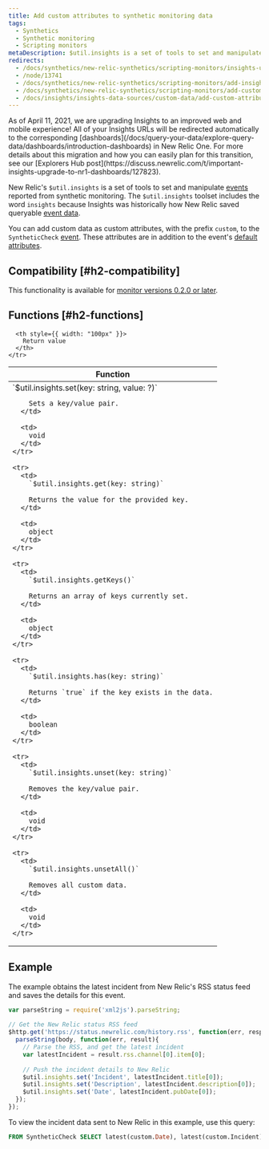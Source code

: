 ```yaml
---
title: Add custom attributes to synthetic monitoring data
tags:
  - Synthetics
  - Synthetic monitoring
  - Scripting monitors
metaDescription: $util.insights is a set of tools to set and manipulate synthetic event data in New Relic.
redirects:
  - /docs/synthetics/new-relic-synthetics/scripting-monitors/insights-utility-library-synthetics
  - /node/13741
  - /docs/synthetics/new-relic-synthetics/scripting-monitors/add-insights-attributes-synthetics-events
  - /docs/synthetics/new-relic-synthetics/scripting-monitors/add-custom-attributes-new-relic-synthetics-data
  - /docs/insights/insights-data-sources/custom-data/add-custom-attributes-synthetics-events
---
```


<Callout variant="important">
  As of April 11, 2021, we are upgrading Insights to an improved web and mobile experience! All of your Insights URLs will be redirected automatically to the corresponding [dashboards](/docs/query-your-data/explore-query-data/dashboards/introduction-dashboards) in New Relic One. For more details about this migration and how you can easily plan for this transition, see our [Explorers Hub post](https://discuss.newrelic.com/t/important-insights-upgrade-to-nr1-dashboards/127823).
</Callout>

New Relic's `$util.insights` is a set of tools to set and manipulate [events](/docs/using-new-relic/data/understand-data/new-relic-data-types#event-data) reported from synthetic monitoring. The `$util.insights` toolset includes the word `insights` because Insights was historically how New Relic saved queryable [event data](/docs/using-new-relic/data/understand-data/new-relic-data-types#event-data).

You can add custom data as custom attributes, with the prefix `custom`, to the `SyntheticCheck` [event](/docs/insights/use-insights-ui/getting-started/introduction-new-relic-insights#event-type). These attributes are in addition to the event's [default attributes](/docs/insights/new-relic-insights/decorating-events/synthetics-default-attributes-insights#syntheticcheck-table).

## Compatibility [#h2-compatibility]

This functionality is available for [monitor versions 0.2.0 or later](/docs/synthetics/new-relic-synthetics/scripting-monitors/scripted-monitor-runtime-environment).

## Functions [#h2-functions]

<table>
  <thead>
    <tr>
      <th>
        Function
      </th>

      <th style={{ width: "100px" }}>
        Return value
      </th>
    </tr>
  </thead>

  <tbody>
    <tr>
      <td>
        `$util.insights.set(key: string, value: ?)`

        Sets a key/value pair.
      </td>

      <td>
        void
      </td>
    </tr>

    <tr>
      <td>
        `$util.insights.get(key: string)`

        Returns the value for the provided key.
      </td>

      <td>
        object
      </td>
    </tr>

    <tr>
      <td>
        `$util.insights.getKeys()`

        Returns an array of keys currently set.
      </td>

      <td>
        object
      </td>
    </tr>

    <tr>
      <td>
        `$util.insights.has(key: string)`

        Returns `true` if the key exists in the data.
      </td>

      <td>
        boolean
      </td>
    </tr>

    <tr>
      <td>
        `$util.insights.unset(key: string)`

        Removes the key/value pair.
      </td>

      <td>
        void
      </td>
    </tr>

    <tr>
      <td>
        `$util.insights.unsetAll()`

        Removes all custom data.
      </td>

      <td>
        void
      </td>
    </tr>
  </tbody>
</table>

## Example

The example obtains the latest incident from New Relic's RSS status feed and saves the details for this event.

```javascript
var parseString = require('xml2js').parseString;
 
// Get the New Relic status RSS feed
$http.get('https://status.newrelic.com/history.rss', function(err, response, body) {
  parseString(body, function(err, result){
    // Parse the RSS, and get the latest incident
    var latestIncident = result.rss.channel[0].item[0];
    
    // Push the incident details to New Relic 
    $util.insights.set('Incident', latestIncident.title[0]);
    $util.insights.set('Description', latestIncident.description[0]);
    $util.insights.set('Date', latestIncident.pubDate[0]);
  });
});
```

To view the incident data sent to New Relic in this example, use this query:

```sql
FROM SyntheticCheck SELECT latest(custom.Date), latest(custom.Incident), latest(custom.Description) WHERE monitorName = "Monitor Name Here"
```
